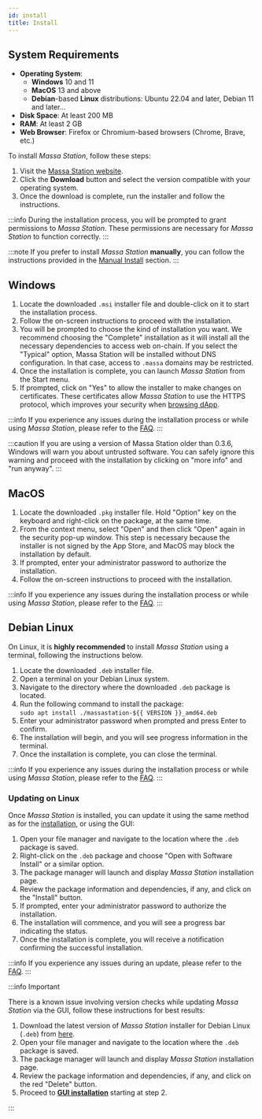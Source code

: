 ```yaml
---
id: install
title: Install
---
```


## System Requirements

- **Operating System**:
  - **Windows** 10 and 11
  - **MacOS** 13 and above
  - **Debian**-based **Linux** distributions: Ubuntu 22.04 and later, Debian 11 and later...
- **Disk Space**: At least 200 MB
- **RAM**: At least 2 GB
- **Web Browser**: Firefox or Chromium-based browsers (Chrome, Brave, etc.)

To install _Massa Station_, follow these steps:

1. Visit the [Massa Station website](https://station.massa.net/).
2. Click the **Download** button and select the version compatible with your operating system.
3. Once the download is complete, run the installer and follow the instructions.

:::info
During the installation process, you will be prompted to grant permissions to _Massa Station_.
These permissions are necessary for _Massa Station_ to function correctly.
:::

:::note
If you prefer to install _Massa Station_ **manually**, you can follow the instructions provided in the [Manual Install](/docs/massaStation/manual-install) section.
:::

## Windows

1. Locate the downloaded `.msi` installer file and double-click on it to start the installation process.
2. Follow the on-screen instructions to proceed with the installation.
3. You will be prompted to choose the kind of installation you want. We recommend choosing the "Complete" installation as it will install all the necessary dependencies to access web on-chain. If you select the "Typical" option, Massa Station will be installed without DNS configuration. In that case, access to `.massa` domains may be restricted.
4. Once the installation is complete, you can launch _Massa Station_ from the Start menu.
5. If prompted, click on "Yes" to allow the installer to make changes on certificates. These certificates allow _Massa Station_ to use the HTTPS protocol, which improves your security when [browsing dApp](browse-decentralized-application).

:::info
If you experience any issues during the installation process or while using _Massa Station_, please refer to the [FAQ](/docs/massaStation/faq).
:::

:::caution
If you are using a version of Massa Station older than 0.3.6, Windows will warn you about untrusted software.
You can safely ignore this warning and proceed with the installation by clicking on "more info" and "run anyway".
:::

## MacOS

1. Locate the downloaded `.pkg` installer file. Hold "Option" key on the keyboard and right-click on the package, at the same time.
2. From the context menu, select "Open" and then click "Open" again in the security pop-up window. This step is necessary because the installer is not signed by the App Store, and MacOS may block the installation by default.
3. If prompted, enter your administrator password to authorize the installation.
4. Follow the on-screen instructions to proceed with the installation.

:::info
If you experience any issues during the installation process or while using _Massa Station_, please refer to the [FAQ](/docs/massaStation/faq).
:::

## Debian Linux

On Linux, it is **highly recommended** to install _Massa Station_ using a terminal, following the instructions below.

1. Locate the downloaded `.deb` installer file.
2. Open a terminal on your Debian Linux system.
3. Navigate to the directory where the downloaded `.deb` package is located.
4. Run the following command to install the package:<br/>
   `sudo apt install ./massastation-${{ VERSION }}_amd64.deb`
5. Enter your administrator password when prompted and press Enter to confirm.
6. The installation will begin, and you will see progress information in the terminal.
7. Once the installation is complete, you can close the terminal.

:::info
If you experience any issues during the installation process or while using _Massa Station_, please refer to the [FAQ](/docs/massaStation/faq).
:::

### Updating on Linux

Once _Massa Station_ is installed, you can update it using the same method as for the [installation](#debian-linux), or using the GUI:

1. Open your file manager and navigate to the location where the `.deb` package is saved.
2. Right-click on the `.deb` package and choose "Open with Software Install" or a similar option.
3. The package manager will launch and display _Massa Station_ installation page.
4. Review the package information and dependencies, if any, and click on the "Install" button.
5. If prompted, enter your administrator password to authorize the installation.
6. The installation will commence, and you will see a progress bar indicating the status.
7. Once the installation is complete, you will receive a notification confirming the successful installation.

:::info
If you experience any issues during an update, please refer to the [FAQ](/docs/massaStation/faq).
:::

:::info Important

There is a known issue involving version checks while updating _Massa Station_ via the GUI, follow these instructions for best results:

1. Download the latest version of _Massa Station_ installer for Debian Linux (`.deb`) from [here](https://station.massa.net/).
2. Open your file manager and navigate to the location where the `.deb` package is saved.
3. The package manager will launch and display _Massa Station_ installation page.
4. Review the package information and dependencies, if any, and click on the red "Delete" button.
5. Proceed to [**GUI installation**](https://docs.massa.net/docs/massaStation/home#gui-installation) starting at step 2.

:::
